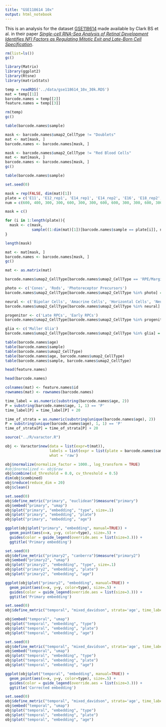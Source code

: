 ```yaml
---
title: "GSE118614 10x"
output: html_notebook
---
```


This is an analysis for the dataset [GSE118614](https://www.ncbi.nlm.nih.gov/geo/query/acc.cgi?acc=GSE118614) made available by Clark BS et al. in their paper [_Single-cell RNA-Seq Analysis of Retinal Development Identifies NFI Factors as Regulating Mitotic Exit and Late-Born Cell Specification_](https://www.sciencedirect.com/science/article/abs/pii/S0896627319303459).



```r
rm(list=ls())
gc()

library(Matrix)
library(ggplot2)
library(Rtsne)
library(matrixStats)

temp = readRDS('../data/gse118614_10x_30k.RDS')
mat = temp[[1]]
barcode.names = temp[[2]]
feature.names = temp[[3]]

rm(temp)
gc()
```

```r
table(barcode.names$sample)
```

```r
mask <- barcode.names$umap2_CellType != "Doublets"
mat <- mat[mask, ]
barcode.names <- barcode.names[mask, ]

mask <- barcode.names$umap2_CellType != "Red Blood Cells"
mat <- mat[mask, ]
barcode.names <- barcode.names[mask, ]
gc()
```

```r
table(barcode.names$sample)
```

```r
set.seed(0)

mask = rep(FALSE, dim(mat)[1])
plate = c('E11', 'E12_rep1', 'E14_rep1', 'E14_rep2', 'E16', 'E18_rep2', 'E18_rep3', 'P0', 'P14', 'P2_rep2', 'P2_rep3', 'P5', 'P8_rep1', 'P8_rep2')
num = c(600, 400, 300, 300, 600, 300, 300, 600, 600, 300, 300, 600, 300, 300)

mask = c()

for (i in 1:length(plate)){
  mask <- c(mask, 
            sample((1:dim(mat)[1])[barcode.names$sample == plate[i]], num[i]))
}

length(mask)
```

```r
mat <- mat[mask, ]
barcode.names <- barcode.names[mask, ]
gc()
```

```r
mat <- as.matrix(mat)
```

```r
barcode.names$umap2_CellType[barcode.names$umap2_CellType == 'RPE/Margin/Periocular Mesenchyme/Lens Epithelial Cells'] <- '[X] Other rare cells' 

photo <- c('Cones', 'Rods', 'Photoreceptor Precursors')
barcode.names$umap2_CellType[barcode.names$umap2_CellType %in% photo] = paste('[P]', barcode.names$umap2_CellType[barcode.names$umap2_CellType %in% photo])

neural <- c('Bipolar Cells', 'Amacrine Cells', 'Horizontal Cells', 'Neurogenic Cells', 'Retinal Ganglion Cells')
barcode.names$umap2_CellType[barcode.names$umap2_CellType %in% neural] = paste('[N]', barcode.names$umap2_CellType[barcode.names$umap2_CellType %in% neural])

progenitor <- c('Late RPCs', 'Early RPCs')
barcode.names$umap2_CellType[barcode.names$umap2_CellType %in% progenitor] = paste('[G]', barcode.names$umap2_CellType[barcode.names$umap2_CellType %in% progenitor])

glia <- c('Muller Glia')
barcode.names$umap2_CellType[barcode.names$umap2_CellType %in% glia] = paste('[M]', barcode.names$umap2_CellType[barcode.names$umap2_CellType %in% glia])
```


```r
table(barcode.names$age)
table(barcode.names$sample)
table(barcode.names$umap2_CellType)
table(barcode.names$age, barcode.names$umap2_CellType)
table(barcode.names$sample, barcode.names$umap2_CellType)
```

```r
head(feature.names)
```

```r
head(barcode.names)
```

```r
colnames(mat) <- feature.names$id
rownames(mat) <- rownames(barcode.names)
```

```r
time_label = as.numeric(substring(barcode.names$age, 2))
P = substring(barcode.names$age, 1, 1) == 'P'
time_label[P] = time_label[P] + 20

time_of_strata = as.numeric(substring(unique(barcode.names$age), 2))
P = substring(unique(barcode.names$age), 1, 1) == 'P'
time_of_strata[P] = time_of_strata[P] + 20
```

```r
source("../R/varactor.R")

obj <- Varactor$new(data = list(expr=t(mat)), 
                    labels = list(expr = list(plate = barcode.names$sample, type=barcode.names$umap2_CellType, age=barcode.names$age)), 
                    what = 'raw')

obj$normalize(normalize_factor = 1000., log_transform = TRUE)
#obj$normalized <- obj$raw
obj$combine(sd_threshold = 0.0, cv_threshold = 0.5)
dim(obj$combined)
obj$reduce(reduce_dim = 20)
obj$clean()
```

```r
set.seed(0)
obj$define_metric("primary", "euclidean")$measure("primary")
obj$embed("primary", "umap")
obj$plot("primary", "embedding", "type", size=.1)
obj$plot("primary", "embedding", "plate")
obj$plot("primary", "embedding", "age")
``` 

```r
ggplot(obj$plot("primary", "embedding", manual=TRUE)) + 
  geom_point(aes(x=x, y=y, color=type), size=.5) + 
  guides(color = guide_legend(override.aes = list(size=3.))) +
  ggtitle('Primary embedding')
```

```r
set.seed(0)
obj$define_metric("primary2", "canberra")$measure("primary2")
obj$embed("primary2", "umap")
obj$plot("primary2", "embedding", "type", size=.1)
obj$plot("primary2", "embedding", "plate")
obj$plot("primary2", "embedding", "age")
``` 

```r
ggplot(obj$plot("primary2", "embedding", manual=TRUE)) + 
  geom_point(aes(x=x, y=y, color=type), size=.5) + 
  guides(color = guide_legend(override.aes = list(size=3.))) +
  ggtitle('Primary embedding')
```


```r
set.seed(0)
obj$define_metric("temporal", "mixed_davidson", strata='age', time_label = time_label, time_of_strata=time_of_strata)$measure("temporal")

obj$embed("temporal", "umap")
obj$plot("temporal", "embedding", "type")
obj$plot("temporal", "embedding", "plate")
obj$plot("temporal", "embedding", "age")

```

```r
set.seed(0)
obj$define_metric("temporal", "mixed_davidson", strata='age', time_label = time_label, time_of_strata=time_of_strata, reg=1., pow=2.)$measure("temporal")
obj$embed("temporal", "umap")
obj$plot("temporal", "embedding", "type")
obj$plot("temporal", "embedding", "plate")
obj$plot("temporal", "embedding", "age")

```

```r
ggplot(obj$plot("temporal", "embedding", manual=TRUE)) + 
  geom_point(aes(x=x, y=y, color=type), size=.5) + 
  guides(color = guide_legend(override.aes = list(size=3.))) +
  ggtitle('Corrected embedding')
```


```r
set.seed(0)
obj$define_metric("temporal", "mixed_davidson", strata='age', time_label = time_label, time_of_strata=time_of_strata, reg=0.1, pow=1.)$measure("temporal")
obj$embed("temporal", "umap")
obj$plot("temporal", "embedding", "type")
obj$plot("temporal", "embedding", "plate")
obj$plot("temporal", "embedding", "age")
```

```r

```


